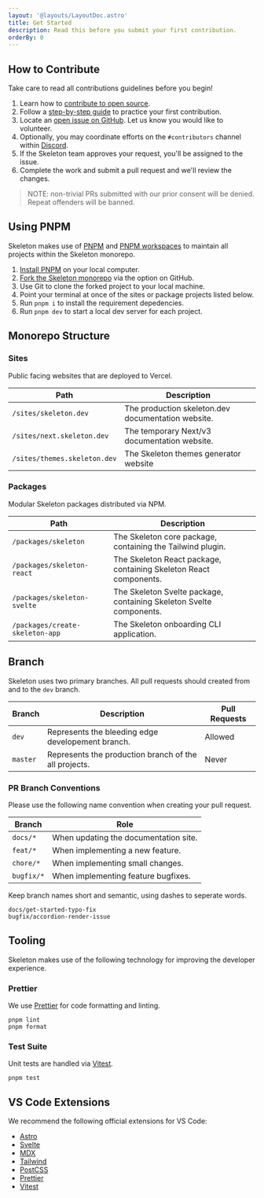 ```yaml
---
layout: '@layouts/LayoutDoc.astro'
title: Get Started
description: Read this before you submit your first contribution.
orderBy: 0
---
```




## How to Contribute

Take care to read all contributions guidelines before you begin!

1. Learn how to [contribute to open source](https://opensource.guide/how-to-contribute/).
2. Follow a [step-by-step guide](https://github.com/firstcontributions/first-contributions) to practice your first contribution.
3. Locate an [open issue on GitHub](https://github.com/skeletonlabs/skeleton/issues). Let us know you would like to volunteer.
4. Optionally, you may coordinate efforts on the `#contributors` channel within [Discord](https://discord.gg/EXqV7W8MtY).
5. If the Skeleton team approves your request, you'll be assigned to the issue.
6. Complete the work and submit a pull request and we'll review the changes.

> NOTE: non-trivial PRs submitted with our prior consent will be denied. Repeat offenders will be banned.

## Using PNPM

Skeleton makes use of [PNPM](https://pnpm.io/) and [PNPM workspaces](https://pnpm.io/workspaces) to maintain all projects within the Skeleton monorepo.

1. [Install PNPM](https://pnpm.io/installation) on your local computer.
2. [Fork the Skeleton monorepo](https://github.com/skeletonlabs/skeleton) via the option on GitHub.
3. Use Git to clone the forked project to your local machine.
4. Point your terminal at once of the sites or package projects listed below.
5. Run `pnpm i` to install the requirement depedencies.
6. Run `pnpm dev` to start a local dev server for each project.

## Monorepo Structure

### Sites

Public facing websites that are deployed to Vercel.

| Path                          | Description                                         |
| ----------------------------- | --------------------------------------------------- |
| `/sites/skeleton.dev`         | The production skeleton.dev documentation website.  |
| `/sites/next.skeleton.dev`    | The temporary Next/v3 documentation website.        |
| `/sites/themes.skeleton.dev`  | The Skeleton themes generator website               |

### Packages

Modular Skeleton packages distributed via NPM.

| Path                             | Description                                                          |
| -------------------------------- | -------------------------------------------------------------------- |
| `/packages/skeleton`             | The Skeleton core package, containing the Tailwind plugin.           |
| `/packages/skeleton-react`       | The Skeleton React package, containing Skeleton React components.    |
| `/packages/skeleton-svelte`      | The Skeleton Svelte package, containing Skeleton Svelte components.  |
| `/packages/create-skeleton-app`  | The Skeleton onboarding CLI application.                             |

## Branch

Skeleton uses two primary branches. All pull requests should created from and to the `dev` branch.

| Branch   | Description                                            | Pull Requests                                   |
| -------- | ------------------------------------------------------ | ----------------------------------------------- |
| `dev`    | Represents the bleeding edge developement branch.      | <Check size={16} className='inline' /> Allowed  |
| `master` | Represents the production branch of the all projects.  | <X size={16} className='inline' /> Never        |

### PR Branch Conventions

Please use the following name convention when creating your pull request.

| Branch     | Role                                   |
| ---------- | -------------------------------------- |
| `docs/*`   | When updating the documentation site.  |
| `feat/*`   | When implementing a new feature.       |
| `chore/*`  | When implementing small changes.       |
| `bugfix/*` | When implementing feature bugfixes.    |

Keep branch names short and semantic, using dashes to seperate words.

```
docs/get-started-typo-fix
bugfix/accordion-render-issue
```

## Tooling

Skeleton makes use of the following technology for improving the developer experience.

### Prettier

We use [Prettier](https://prettier.io/) for code formatting and linting.

```console
pnpm lint
pnpm format
```

### Test Suite

Unit tests are handled via [Vitest](https://vitest.dev/).

```console
pnpm test
```

## VS Code Extensions

We recommend the following official extensions for VS Code:

- [Astro](https://marketplace.visualstudio.com/items?itemName=astro-build.astro-vscode)
- [Svelte](https://marketplace.visualstudio.com/items?itemName=svelte.svelte-vscode)
- [MDX](https://marketplace.visualstudio.com/items?itemName=unifiedjs.vscode-mdx)
- [Tailwind](https://marketplace.visualstudio.com/items?itemName=bradlc.vscode-tailwindcss)
- [PostCSS](https://marketplace.visualstudio.com/items?itemName=csstools.postcss)
- [Prettier](https://marketplace.visualstudio.com/items?itemName=esbenp.prettier-vscode)
- [Vitest](https://marketplace.visualstudio.com/items?itemName=vitest.explorer)